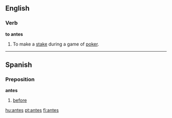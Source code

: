 ==English==
===Verb===
'''to antes'''

#To make a [[stake]] during a game of [[poker]].

----
==Spanish==
===Preposition===
'''antes'''

# [[before]]

[[hu:antes]]
[[pt:antes]]
[[fi:antes]]
